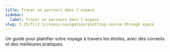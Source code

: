 ```yaml
---
title: Tracer un parcours dans l'espace
sidebar:
  label: Tracer un parcours dans l'espace
slug: 3.25/fr/2.5/cosmic-navigation/plotting-course-through-space
---
```


Un guide pour planifier votre voyage à travers les étoiles, avec des conseils et des meilleures pratiques.
